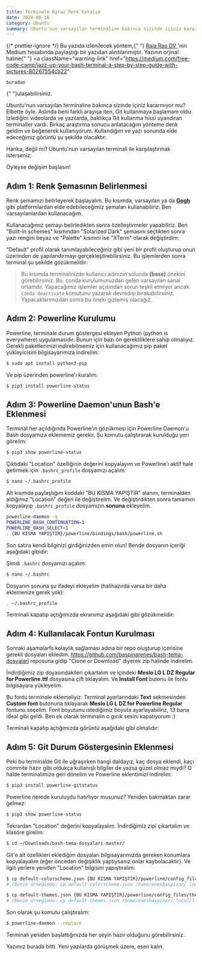 ```yaml
---
title: Terminale Biraz Renk Katalım
date: 2020-06-16
category: Ubuntu
summary: Ubuntu'nun varsayılan terminaline bakınca sizinde içiniz kararıyor değil mi? Öyleyse terminalimize biraz renk katalım.
---
```


{/* prettier-ignore */}
<WarningBox>
  Bu yazıda izlenilecek yöntem,{" "}
  <a className="warning-link" href="https://twitter.com/rajaraodv">
    Raja Rao DV
  </a>
  'nin Medium hesabında paylaştığı bir yazıdan alıntılanmıştır. Yazının orjinal haline{" "}
  <a
    className="warning-link"
    href="https://medium.com/free-code-camp/jazz-up-your-bash-terminal-a-step-by-step-guide-with-pictures-80267554cb22"
  >
    buradan
  </a>
  {" "}ulaşabilirsiniz.
</WarningBox>

Ubuntu'nun varsayılan terminaline bakınca sizinde içiniz kararmıyor mu? Elbette öyle. Aslında beni farklı arayışa iten, Git kullanmaya başlamam oldu. İzlediğim videolarda ve yazılarda, baktıkça Git kullanma hissi uyandıran terminaller vardı. Birkaç araştırma sonucu anlatacağım yönteme denk geldim ve beğenerek kullanıyorum. Kullandığım ve yazı sonunda elde edeceğimiz görüntü şu şekilde olacaktır:

<CustomImage
  src="/images/post/terminale-renk-katalim/001.webp"
  width={1111}
  height={345}
/>

Harika, değil mi? Ubuntu'nun varsayılan terminali ile karşılaştırmak isterseniz:

<CustomImage
  src="/images/post/terminale-renk-katalim/002.webp"
  width={1105}
  height={342}
/>

Öyleyse değişim başlasın!

## Adım 1: Renk Şemasının Belirlenmesi

Renk şemamızı belirleyerek başlayalım. Bu kısımda, varsayılan ya da **[Gogh](https://mayccoll.github.io/Gogh/)** gibi platformlardan elde edebileceğimiz şemaları kullanabiliriz. Ben varsayılanlardan kullanacağım.

Kullanacağımız şemayı belirledikten sonra özelleştirmeler yapabiliriz. Ben "Built-in schemes" kısmından "Solarized Dark" şemasını seçtikten sonra yazı rengini beyaz ve "Palette" kısmını ise "XTerm" olarak değiştirdim:

<CustomImage
  src="/images/post/terminale-renk-katalim/003.webp"
  width={781}
  height={593}
/>

"Default" profil olarak tanımlayabileceğiniz gibi yeni bir profil oluşturup onun üzerinden de yapılandırmayı gerçekleştirebilirsiniz. Bu işlemlerden sonra terminal şu şekilde gözükmelidir:

<CustomImage
  src="/images/post/terminale-renk-katalim/004.webp"
  width={896}
  height={405}
/>

> Bu kısımda terminalinizde kullanıcı adınızın solunda **(base)** önekini görebilirsiniz. Bu, conda kurulumunuzdan gelen varsayılan sanal ortamdır. Yapacağımız işlemler açısından sorun teşkil etmiyor ancak `conda deactivate` komutunu yazarak devredışı bırakabilirsiniz. Yapacaklarımızdan sonra bu öneki gizlemiş olacağız.

## Adım 2: Powerline Kurulumu

Powerline, terminale durum göstergesi ekleyen Python (python is everywhere) uygulamasıdır. Bunun için bazı ön gerekliliklere sahip olmalıyız. Gerekli paketlerimizi indirebilmemiz için kullanacağımız pip paket yükleyicisini bilgisayarımıza indirelim:

```bash
$ sudo apt install python3-pip
```

Ve pip üzerinden powerline'ı kuralım:

```bash
$ pip3 install powerline-status
```

## Adım 3: Powerline Daemon'unun Bash'e Eklenmesi

Terminal her açıldığında Powerline'ın gözükmesi için Powerline Daemon'u Bash dosyamıza eklememiz gerekir. Şu komutu çalıştırarak kurulduğu yeri görelim:

```bash
$ pip3 show powerline-status
```

<CustomImage
  src="/images/post/terminale-renk-katalim/005.webp"
  width={673}
  height={262}
/>

Çıktıdaki "Location" özelliğinin değerini kopyalayım ve Powerline'ı aktif hale getirmek için `.bashrc_profile` dosyamızı açalım:

```bash
$ nano ~/.bashrc_profile
```

Alt kısımda paylaştığım koddaki "BU KISMA YAPIŞTIR" alanını, terminalden aldığımız "Location" değeri ile değiştirelim. Ve değiştirdikten sonra tamamını kopyalayıp `.bashrc_profile` dosyamızın **sonuna** ekleyelim.

```bash .bashrc_profile
powerline-daemon -q
POWERLINE_BASH_CONTINUATION=1
POWERLINE_BASH_SELECT=1
. {BU KISMA YAPIŞTIR}/powerline/bindings/bash/powerline.sh
```

Son satıra kendi bilginizi girdiğinizden emin olun! Bende dosyanın içeriği aşağıdaki gibidir:

<CustomImage
  src="/images/post/terminale-renk-katalim/006.webp"
  width={907}
  height={260}
/>

Şimdi `.bashrc` dosyamızı açalım:

```bash
$ nano ~/.bashrc
```

Dosyanın sonuna şu ifadeyi ekleyelim (halihazırda varsa bir daha eklemenize gerek yok):

```bash .bashrc
. ~/.bashrc_profile
```

<CustomImage
  src="/images/post/terminale-renk-katalim/007.webp"
  width={917}
  height={333}
/>

Terminali kapatıp açtığımızda ekranımız aşağıdaki gibi gözükmelidir:

<CustomImage
  src="/images/post/terminale-renk-katalim/008.webp"
  width={763}
  height={243}
/>

## Adım 4: Kullanılacak Fontun Kurulması

Sonraki aşamalarfs kolaylık sağlaması adına bir repo oluşturup içerisine gerekli dosyaları ekledim. <a href="https://github.com/baspinarenes/bash-tema-dosyalari">https://github.com/baspinarenes/bash-tema-dosyalari</a> reposuna gidip "Clone or Download" diyerek zip halinde indirelim.

<CustomImage
  src="/images/post/terminale-renk-katalim/009.webp"
  width={937}
  height={391}
/>

İndirdiğimiz zip doyasındakileri çıkartalım ve içindeki **Meslo LG L DZ Regular for Powerline.ttf** dosyasına çift tıklayalım. Ve **Install Font** butonu ile fontu bilgisayara yükleyelim.

Bu fontu terminale eklemeliyiz. Terminal ayarlarındaki **Text** sekmesinden **Custom font** butonuna tıklayarak **Meslo LG L DZ for Powerline Regular** fontunu seçelim. Font boyutunu istediğimiz boyuta ayarlayabiliriz, 13 bana ideal gibi geldi. Ben ek olarak terminalin o gıcık sesini kapatıyorum :)

<CustomImage
  src="/images/post/terminale-renk-katalim/010.webp"
  width={772}
  height={593}
/>

Terminali kapatıp açtığımızda görüntü aşağıdaki gibi olmalıdır:

<CustomImage
  src="/images/post/terminale-renk-katalim/011.webp"
  width={897}
  height={375}
/>

## Adım 5: Git Durum Göstergesinin Eklenmesi

Peki bu terminalde Git ile uğraşırken hangi daldayız, kaç dosya eklendi, kaçı commite hazır gibi oldukça kullanışlı bilgiler de yazsa güzel olmaz mıydı? O halde terminalimize geri dönelim ve Powerline eklentimizi indirelim:

```bash
$ pip3 install powerline-gitstatus
```

Powerline nerede kuruluydu hatırlıyor musunuz? Yeniden bakmaktan zarar gelmez:

```bash
$ pip3 show powerline-status
```

Tekrardan "Location" değerini kopyalayalım. İndirdiğimiz zipi çıkartalım ve klasöre girelim:

```bash
$ cd ~/Downloads/bash-tema-dosyalari-master/
```

Git'e ait özellikleri eklediğim dosyaları bilgisayarımızda gereken konumlara kopyalayalım (eğer önceden değişiklik yaptıysanız onlar kaybolacaktır). Ve ilgili yerlere yeniden "Location" bilgisini yapıştıralım:

```bash
$ cp default-colorscheme.json {BU KISMA YAPIŞTIR}/powerline/config_files/colorschemes/shell/default.json
# (Benim örneğimde: cp default-colorscheme.json /home/enesbaspinar/.local/lib/python3.8/site-packages/powerline/config_files/colorschemes/shell/default.json)

$ cp default-themes.json {BU KISMA YAPIŞTIR}/powerline/config_files/themes/shell/default.json
# (Benim örneğimde: cp default-themes.json /home/enesbaspinar/.local/lib/python3.8/site-packages/powerline/config_files/themes/shell/default.json)
```

Son olarak şu komutu çalıştıralım:

```bash
$ powerline-daemon --replace
```

Terminali yeniden başlattığınızda her şeyin hazır olduğunu görebilirsiniz.

<CustomImage
  src="/images/post/terminale-renk-katalim/012.webp"
  width={1086}
  height={438}
/>

<TheEnd />

Yazımız burada bitti. Yeni yazılarda görüşmek üzere, esen kalın.

